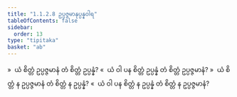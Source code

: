 ```yaml
---
title: "1.1.2.8 ဥပ္ပဇ္ဇမာနုပ္ပန္နဝါရ"
tableOfContents: false
sidebar:
  order: 13
type: "tipitaka"
basket: "ab"
---
```



<DynamicBreadcrumb />

<Division number="34">

<Paragraph number="138">
»  ယံ စိတ္တံ ဥပ္ပဇ္ဇမာနံ တံ စိတ္တံ ဥပ္ပန္နံ?
</Paragraph>

<Paragraph number="139">
«  ယံ ဝါ ပန စိတ္တံ ဥပ္ပန္နံ တံ စိတ္တံ ဥပ္ပဇ္ဇမာနံ?
</Paragraph>

<Paragraph number="140">
»  ယံ စိတ္တံ န ဥပ္ပဇ္ဇမာနံ တံ စိတ္တံ န ဥပ္ပန္နံ?
</Paragraph>

<Paragraph number="141">
«  ယံ ဝါ ပန စိတ္တံ န ဥပ္ပန္နံ တံ စိတ္တံ န ဥပ္ပဇ္ဇမာနံ?
</Paragraph>
</Division>